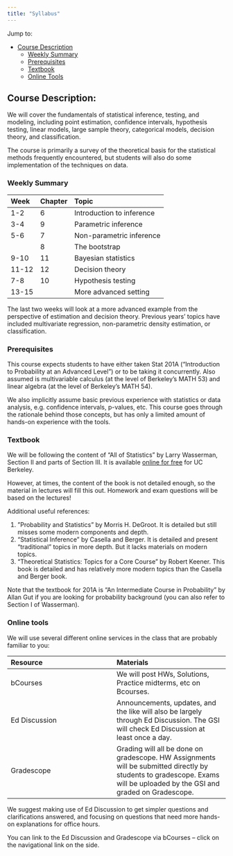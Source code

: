```yaml
---
title: "Syllabus"
---
```


Jump to:

- [Course Description](#about)
  - [Weekly Summary](#goals)
  - [Prerequisites](#prerequisites)
  - [Textbook](#textbook)
  - [Online Tools](#online)


## Course Description:
We will cover the fundamentals of statistical inference, testing, and modeling, including point estimation, confidence intervals, hypothesis testing, linear models, large sample theory, categorical models, decision theory, and classification.
 
The course is primarily a survey of the theoretical basis for the statistical methods frequently encountered, but students will also do some implementation of the techniques on data.

### Weekly Summary

| Week | Chapter | Topic  
| :------------ | :------------- | :------------- | 
| 1-2 | 6 | Introduction to inference 
| 3-4 | 9 | Parametric inference
| 5-6| 7 | Non-parametric inference
|    | 8 | The bootstrap
| 9-10| 11| Bayesian statistics
| 11-12 | 12 | Decision theory
| 7-8 | 10 | Hypothesis testing
| 13-15 | | More advanced setting

The last two weeks will look at a more advanced example from the perspective of estimation and decision theory. Previous years' topics have included multivariate regression,  non-parametric density estimation, or classification. 

### Prerequisites

This course expects students to have either taken Stat 201A ("Introduction to Probability at an Advanced Level") or to be taking it concurrently. Also assumed is multivariable calculus (at the level of Berkeley’s MATH 53) and linear algebra (at the level of Berkeley’s MATH 54). 

We also implicitly assume basic previous experience with statistics or data analysis, e.g. confidence intervals, p-values, etc. This course goes through the rationale behind those concepts, but has only a limited amount of hands-on experience with the tools. 


### Textbook

We will be following the content of “All of Statistics” by Larry Wasserman, Section II and parts of Section III. It is available [online for free](https://link-springer-com.libproxy.berkeley.edu/book/10.1007/978-0-387-21736-9#about) for UC Berkeley. 

However, at times, the content of the book is not detailed enough, so the material in lectures will fill this out. Homework and exam questions will be based on the lectures!

Additional useful references:

1. ”Probability and Statistics” by Morris H. DeGroot. It is detailed but still misses some modern components and depth.
2. “Statistical Inference” by Casella and Berger. It is detailed and present “traditional” topics in more depth. But it lacks materials on modern topics.
3. “Theoretical Statistics: Topics for a Core Course” by Robert Keener. This book is detailed and has relatively more modern topics than the Casella and Berger book.

Note that the textbook for 201A is "An Intermediate Course in Probability" by Allan Gut if you are looking for probability background (you can also refer to Section I of Wasserman).

### Online tools

We will use several different online services in the class that are probably familiar to you:

Resource | Materials |
:------------ | :------------- | 
bCourses | We will post HWs, Solutions, Practice midterms, etc on Bcourses. |
Ed Discussion | Announcements, updates, and the like will also be largely through Ed Discussion. The GSI will check Ed Discussion at least once a day.  |
Gradescope | Grading will all be done on gradescope. HW Assignments will be submitted directly by students to gradescope. Exams will be uploaded by the GSI and graded on Gradescope. |

We suggest making use of Ed Discussion to get simpler questions and clarifications answered, and focusing on questions that need more hands-on explanations for office hours. 

You can link to the Ed Discussion and Gradescope via bCourses – click on the navigational link on the side. 



